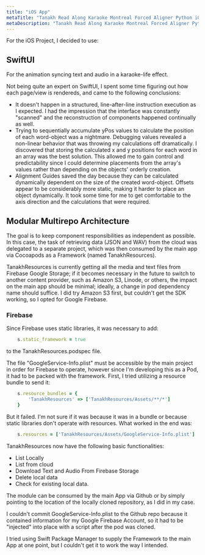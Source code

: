 ```yaml
---
title: "iOS App"
metaTitle: "Tanakh Read Along Karaoke Montreal Forced Aligner Python iOS "
metaDescription: "Tanakh Read Along Karaoke Montreal Forced Aligner Python iOS "
---
```


For the iOS Project, I decided to use:

## SwiftUI 

For the animation syncing text and audio in a karaoke-life effect.

Not being quite an expert on SwiftUI, I spent some time figuring out how each page/view is rendereds, and came to the following conclusions:

- It doesn't happen in a structured, line-after-line instruction execution as I expected. I had the impression that the interface was constantly "scanned" and the reconstruction of components happened continually as well.
- Trying to sequentially accumulate yPos values to calculate the position of each word-object was a nightmare. Debugging values revealed a non-linear behavior that was throwing my calculations off dramatically. I discovered that storing the calculated x and y positions for each word in an array was the best solution. This allowed me to gain control and predictability since I could determine placements from the array's values rather than depending on the objects' orderly creation.
- Alignment Guides saved the day because they can be calculated dynamically dependent on the size of the created word-object. Offsets appear to be considerably more static, making it harder to place an object dynamically. It took some time for me to get comfortable to the axis direction and the calculations that were required.


## Modular Multirepo Architecture

The goal is to keep component responsibilities as independent as possible. In this case, the task of retrieving data (JSON and WAV) from the cloud was delegated to a separate project, which was then consumed by the main app via Cocoapods as a Framework (named TanakhResources).

TanakhResources is currently getting all the media and text files from Firebase Google Storage; if it becomes necessary in the future to switch to another content provider, such as Amazon S3, Linode, or others, the impact on the main app should be minimal; ideally, a change in pod dependency name should suffice.
I did try Amazon S3 first, but couldn't get the SDK working, so I opted for Google Firebase.

### Firebase

Since Firebase uses static libraries, it was necessary to add:

```ruby
    s.static_framework = true
```

to the TanakhResources.podspec file.

The file "GoogleService-Info.plist" must be accessible by the main project in order for Firebase to operate, however since I'm developing this as a Pod, it had to be packed with the framework. First, I tried utilizing a resource bundle to send it:

```ruby
    s.resource_bundles = {
        'TanakhResources' => ['TanakhResources/Assets/**/*']
    }
```

But it failed. I'm not sure if it was because it was in a bundle or because static libraries don't operate with resources. What worked in the end was:

```ruby
    s.resources = ['TanakhResources/Assets/GoogleService-Info.plist']
```

TanakhResources now have the following basic functionalities:

- List Locally
- List from cloud
- Download Text and Audio From Firebase Storage
- Delete local data
- Check for existing local data.

The module can be consumed by the main App via Github or by simply pointing to the location of the locally cloned repository, as I did in my case.

I couldn't commit GoogleService-Info.plist to the Github repo because it contained information for my Google Firebase Account, so it had to be "injected" into place with a script after the pod was cloned.

I tried using Swift Package Manager to supply the Framework to the main App at one point, but I couldn't get it to work the way I intended.
